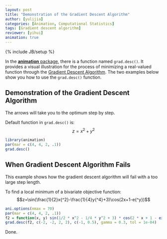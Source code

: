 ```yaml
---
layout: post
title: "Demonstration of the Gradient Descent Algorithm"
author: [yulijia]
categories: [Animation, Computational Statistics]
tags: [Gradient descent algorithm]
reviewer: [yihui]
animation: true
---
```

{% include JB/setup %}

In the [**animation** package](http://yihui.name/animation), there is a function named `grad.desc()`. It provides a visual illustration for the process of minimizing a real-valued function through the [Gradient Descent Algorithm](http://en.wikipedia.org/wiki/Gradient_descent). The two examples below show you how to use the `grad.desc()` function.

## Demonstration of the Gradient Descent Algorithm

The arrows will take you to the optimum step by step.

Default function in `grad.desc()` is: $$z=x{^2}+y{^2}$$

```r
library(animation) 
par(mar = c(4, 4, 2, .1))
grad.desc()
```

## When Gradient Descent Algorithm Fails

This example shows how the gradient descent algorithm will fail with a too large step length.

To find a local minimum of a bivariate objective function: $$z=\sin(\frac{1}{2}x{^2}-\frac{1}{4}y{^4}+3)\cos(2x+1-e{^y})$$

```r
ani.options(nmax = 70)
par(mar = c(4, 4, 2, .1))
f2 = function(x, y) sin(1/2 * x^2 - 1/4 * y^2 + 3) * cos(2 * x + 1 - exp(y))
grad.desc(f2, c(-2, -2, 2, 2), c(-1, 0.5), gamma = 0.3, tol = 1e-04)
```

Done.
